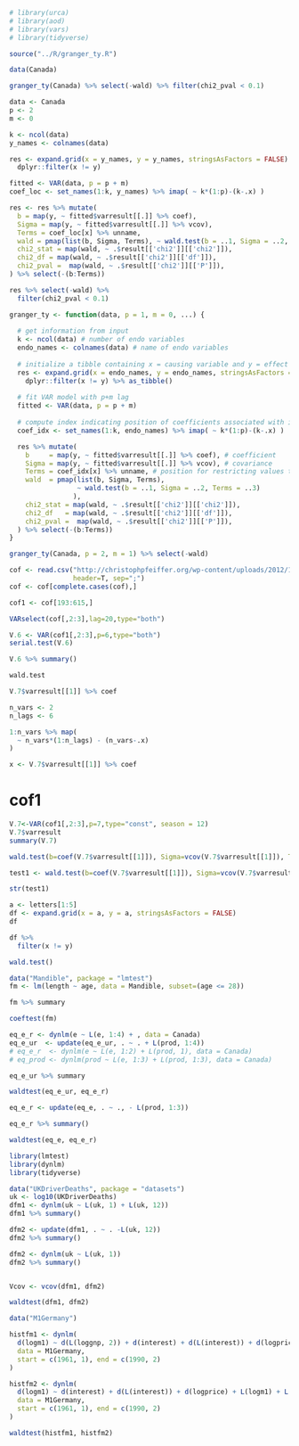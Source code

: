 ```r
# library(urca)
# library(aod)
# library(vars)
# library(tidyverse)
```

```r
source("../R/granger_ty.R")
```

```r
data(Canada)
```

```r
granger_ty(Canada) %>% select(-wald) %>% filter(chi2_pval < 0.1)
```

```r
data <- Canada
p <- 2
m <- 0

k <- ncol(data)
y_names <- colnames(data)

res <- expand.grid(x = y_names, y = y_names, stringsAsFactors = FALSE) %>%
  dplyr::filter(x != y)

fitted <- VAR(data, p = p + m)
coef_loc <- set_names(1:k, y_names) %>% imap( ~ k*(1:p)-(k-.x) )

res <- res %>% mutate(
  b = map(y, ~ fitted$varresult[[.]] %>% coef),
  Sigma = map(y, ~ fitted$varresult[[.]] %>% vcov),
  Terms = coef_loc[x] %>% unname,
  wald = pmap(list(b, Sigma, Terms), ~ wald.test(b = ..1, Sigma = ..2, Terms = ..3)),
  chi2_stat = map(wald, ~ .$result[['chi2']][['chi2']]),
  chi2_df = map(wald, ~ .$result[['chi2']][['df']]),
  chi2_pval =  map(wald, ~ .$result[['chi2']][['P']]),
) %>% select(-(b:Terms))
```

```r
res %>% select(-wald) %>%
  filter(chi2_pval < 0.1)
```

```r
granger_ty <- function(data, p = 1, m = 0, ...) {
  
  # get information from input
  k <- ncol(data) # number of endo variables
  endo_names <- colnames(data) # name of endo variables
  
  # initialize a tibble containing x = causing variable and y = effect variables
  res <- expand.grid(x = endo_names, y = endo_names, stringsAsFactors = FALSE) %>%
    dplyr::filter(x != y) %>% as_tibble()
  
  # fit VAR model with p+m lag
  fitted <- VAR(data, p = p + m)
  
  # compute index indicating position of coefficients associated with its own variable
  coef_idx <- set_names(1:k, endo_names) %>% imap( ~ k*(1:p)-(k-.x) )

  res %>% mutate(
    b     = map(y, ~ fitted$varresult[[.]] %>% coef), # coefficient
    Sigma = map(y, ~ fitted$varresult[[.]] %>% vcov), # covariance
    Terms = coef_idx[x] %>% unname, # position for restricting values to 0
    wald  = pmap(list(b, Sigma, Terms), 
                 ~ wald.test(b = ..1, Sigma = ..2, Terms = ..3)
                ),
    chi2_stat = map(wald, ~ .$result[['chi2']][['chi2']]),
    chi2_df   = map(wald, ~ .$result[['chi2']][['df']]),
    chi2_pval =  map(wald, ~ .$result[['chi2']][['P']]),
  ) %>% select(-(b:Terms))
}

granger_ty(Canada, p = 2, m = 1) %>% select(-wald)
```

```r
cof <- read.csv("http://christophpfeiffer.org/wp-content/uploads/2012/11/coffee_data.csv", 
                header=T, sep=";")
cof <- cof[complete.cases(cof),]
```

```r
cof1 <- cof[193:615,]

VARselect(cof[,2:3],lag=20,type="both")
```

```r
V.6 <- VAR(cof1[,2:3],p=6,type="both")
serial.test(V.6)
```

```r
V.6 %>% summary()
```

```r
wald.test
```

```r
V.7$varresult[[1]] %>% coef
```

```r
n_vars <- 2
n_lags <- 6

1:n_vars %>% map(
  ~ n_vars*(1:n_lags) - (n_vars-.x)
)
```

```r
x <- V.7$varresult[[1]] %>% coef
```

# cof1

```r
V.7<-VAR(cof1[,2:3],p=7,type="const", season = 12)
V.7$varresult
summary(V.7)
```

```r
wald.test(b=coef(V.7$varresult[[1]]), Sigma=vcov(V.7$varresult[[1]]), Terms=c(2,4,6,8,10,12))
```

```r
test1 <- wald.test(b=coef(V.7$varresult[[1]]), Sigma=vcov(V.7$varresult[[1]]), Terms=c(2,4,6,8,10,12))
```

```r
str(test1)
```

```r
a <- letters[1:5]
df <- expand.grid(x = a, y = a, stringsAsFactors = FALSE)
df
```

```r
df %>%
  filter(x != y)
```

```r
wald.test()
```

```r
data("Mandible", package = "lmtest")
fm <- lm(length ~ age, data = Mandible, subset=(age <= 28))
```

```r
fm %>% summary
```

```r
coeftest(fm)
```

```r
eq_e_r <- dynlm(e ~ L(e, 1:4) + , data = Canada)
eq_e_ur  <- update(eq_e_ur, . ~ . + L(prod, 1:4))
# eq_e_r  <- dynlm(e ~ L(e, 1:2) + L(prod, 1), data = Canada)
# eq_prod <- dynlm(prod ~ L(e, 1:3) + L(prod, 1:3), data = Canada)
```

```r
eq_e_ur %>% summary
```

```r
waldtest(eq_e_ur, eq_e_r)
```

```r
eq_e_r <- update(eq_e, . ~ ., - L(prod, 1:3))
```

```r
eq_e_r %>% summary()
```

```r
waldtest(eq_e, eq_e_r)
```

```r
library(lmtest)
library(dynlm)
library(tidyverse)
```

```r
data("UKDriverDeaths", package = "datasets")
uk <- log10(UKDriverDeaths)
dfm1 <- dynlm(uk ~ L(uk, 1) + L(uk, 12))
dfm1 %>% summary()
```

```r
dfm2 <- update(dfm1, . ~ . -L(uk, 12))
dfm2 %>% summary()
```

```r
dfm2 <- dynlm(uk ~ L(uk, 1))
dfm2 %>% summary()
```

```r

```

```r
Vcov <- vcov(dfm1, dfm2)
```

```r
waldtest(dfm1, dfm2)
```

```r
data("M1Germany")
```

```r
histfm1 <- dynlm(
  d(logm1) ~ d(L(loggnp, 2)) + d(interest) + d(L(interest)) + d(logprice) + L(logm1) + L(loggnp) + L(interest) + season(logm1, ref = 4),
  data = M1Germany, 
  start = c(1961, 1), end = c(1990, 2)
)
```

```r
histfm2 <- dynlm(
  d(logm1) ~ d(interest) + d(L(interest)) + d(logprice) + L(logm1) + L(loggnp) + L(interest) + season(logm1, ref = 4),
  data = M1Germany, 
  start = c(1961, 1), end = c(1990, 2)
)
```

```r
waldtest(histfm1, histfm2)
```

```r

```
